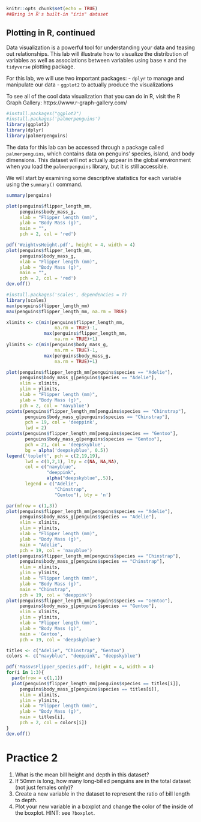 ```r
knitr::opts_chunk$set(echo = TRUE)
##Bring in R's built-in "iris" dataset
```

## Plotting in R, continued

Data visualization is a powerful tool for understanding your data and teasing out relationships.  This lab will illustrate how to visualize the distribution of variables as well as associations between variables using base `R` and the `tidyverse` plotting package.

For this lab, we will use two important packages:
- `dplyr` to manage and manipulate our data
- `ggplot2` to actually produce the visualizations

To see all of the cool data visualization that you can do in R, visit the R Graph Gallery:
https://www.r-graph-gallery.com/

```r
#install.packages("ggplot2")
#install.packages('palmerpenguins')
library(ggplot2)
library(dplyr)
library(palmerpenguins)
```

The data for this lab can be accessed through a package called `palmerpenguins`, which contains data on penguins' species, island, and body dimensions. This dataset will not actually appear in the global environment when you load the `palmerpenguins` library, but it is still accessible. 

We will start by examining some descriptive statistics for each variable using the `summary()` command.

```r
summary(penguins)
```

```r
plot(penguins$flipper_length_mm,
     penguins$body_mass_g,
     xlab = "Flipper length (mm)",
     ylab = "Body Mass (g)",
     main = "",
     pch = 2, col = 'red')

pdf('WeightvsHeight.pdf', height = 4, width = 4)
plot(penguins$flipper_length_mm,
     penguins$body_mass_g,
     xlab = "Flipper length (mm)",
     ylab = "Body Mass (g)",
     main = "",
     pch = 2, col = 'red')
dev.off()

#install.packages('scales', dependencies = T)
library(scales)
max(penguins$flipper_length_mm)
max(penguins$flipper_length_mm, na.rm = TRUE)

xlimits <- c(min(penguins$flipper_length_mm,
                  na.rm = TRUE)-1,
              max(penguins$flipper_length_mm,
                  na.rm = TRUE)+1)
ylimits <- c(min(penguins$body_mass_g,
                  na.rm = TRUE)-1,
              max(penguins$body_mass_g,
                  na.rm = TRUE)+1)

plot(penguins$flipper_length_mm[penguins$species == "Adelie"],
     penguins$body_mass_g[penguins$species == "Adelie"],
     xlim = xlimits,
     ylim = ylimits,
     xlab = "Flipper length (mm)",
     ylab = "Body Mass (g)",
     pch = 2, col = 'navyblue')
points(penguins$flipper_length_mm[penguins$species == "Chinstrap"],
       penguins$body_mass_g[penguins$species == "Chinstrap"],
       pch = 19, col = 'deeppink',
       lwd = 2)
points(penguins$flipper_length_mm[penguins$species == "Gentoo"],
       penguins$body_mass_g[penguins$species == "Gentoo"],
       pch = 21, col = 'deepskyblue',
       bg = alpha('deepskyblue', 0.5))
legend('topleft', pch = c(2,19,19), 
       lwd = c(1,2,1), lty = c(NA, NA,NA),
       col = c("navyblue",
               "deeppink",
               alpha("deepskyblue",.5)),
       legend = c("Adelie",
                  "Chinstrap",
                  "Gentoo"), bty = 'n')

par(mfrow = c(1,3))
plot(penguins$flipper_length_mm[penguins$species == "Adelie"],
     penguins$body_mass_g[penguins$species == "Adelie"],
     xlim = xlimits,
     ylim = ylimits,
     xlab = "Flipper length (mm)",
     ylab = "Body Mass (g)",
     main = "Adelie",
     pch = 19, col = 'navyblue')
plot(penguins$flipper_length_mm[penguins$species == "Chinstrap"],
     penguins$body_mass_g[penguins$species == "Chinstrap"],
     xlim = xlimits,
     ylim = ylimits,
     xlab = "Flipper length (mm)",
     ylab = "Body Mass (g)",
     main = "Chinstrap",
     pch = 19, col = 'deeppink')
plot(penguins$flipper_length_mm[penguins$species == "Gentoo"],
     penguins$body_mass_g[penguins$species == "Gentoo"],
     xlim = xlimits,
     ylim = ylimits,
     xlab = "Flipper length (mm)",
     ylab = "Body Mass (g)",
     main = 'Gentoo',
     pch = 19, col = 'deepskyblue')

titles <- c("Adelie", "Chinstrap", "Gentoo")
colors <- c("navyblue", "deeppink", "deepskyblue")

pdf('MassvsFlipper_species.pdf', height = 4, width = 4)
for(i in 1:3){
  par(mfrow = c(1,1))
  plot(penguins$flipper_length_mm[penguins$species == titles[i]],
     penguins$body_mass_g[penguins$species == titles[i]],
     xlim = xlimits,
     ylim = ylimits,
     xlab = "Flipper length (mm)",
     ylab = "Body Mass (g)",
     main = titles[i],
     pch = 2, col = colors[i])
}
dev.off()
```
# Practice 2

  1. What is the mean bill height and depth in this dataset?
  2. If 50mm is long, how many long-billed penguins are in the total dataset (not just females only)?
  3. Create a new variable in the dataset to represent the ratio of bill length to depth.
  4. Plot your new variable in a boxplot and change the color of the inside of the boxplot. HINT: see `?boxplot`.
